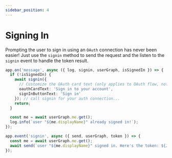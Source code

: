 ```yaml
---
sidebar_position: 4
---
```


# Signing In

Prompting the user to sign in using an `OAuth` connection has
never been easier! Just use the `signin` method to send the request
and the listen to the `signin` event to handle the token result.

```ts
app.on('message', async ({ log, signin, userGraph, isSignedIn }) => {
  if (!isSignedIn) {
    await signin({
      // Customize the OAuth card text (only applies to OAuth flow, not SSO)
      oauthCardText: 'Sign in to your account',
      signInButtonText: 'Sign in' 
    }); // call signin for your auth connection...
    return;
  }

  const me = await userGraph.me.get();
  log.info(`user "${me.displayName}" already signed in!`);
});

app.event('signin', async ({ send, userGraph, token }) => {
  const me = await userGraph.me.get();
  await send(`user "${me.displayName}" signed in. Here's the token: ${JSON.stringify(token)}`);
});
```